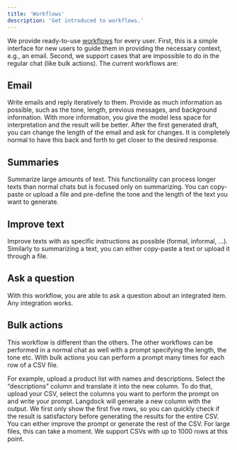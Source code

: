 ```yaml
---
title: 'Workflows'
description: 'Get introduced to workflows.'
---
```


We provide ready-to-use [workflows](https://platform.langdock.com/workflows) for every user. First, this is a simple interface for new users to guide them in providing the necessary context, e.g., an email. Second, we support cases that are impossible to do in the regular chat (like bulk actions).
The current workflows are:


## Email
Write emails and reply iteratively to them. Provide as much information as possible, such as the tone, length, previous messages, and background information. With more information, you give the model less space for interpretation and the result will be better. After the first generated draft, you can change the length of the email and ask for changes. It is completely normal to have this back and forth to get closer to the desired response.


## Summaries
Summarize large amounts of text. This functionality can process longer texts than normal chats but is focused only on summarizing. You can copy-paste or upload a file and pre-define the tone and the length of the text you want to generate.


## Improve text
Improve texts with as specific instructions as possible (formal, informal, …). Similarly to summarizing a text, you can either copy-paste a text or upload it through a file.


## Ask a question
With this workflow, you are able to ask a question about an integrated item. Any integration works.


## Bulk actions
This workflow is different than the others. The other workflows can be performed in a normal chat as well with a prompt specifying the length, the tone etc. With bulk actions you can perform a prompt many times for each row of a CSV file. 

For example, upload a product list with names and descriptions. Select the “descriptions” column and translate it into the new column.
To do that, upload your CSV, select the columns you want to perform the prompt on and write your prompt. Langdock will generate a new column with the output. We first only show the first five rows, so you can quickly check if the result is satisfactory before generating the results for the entire CSV. You can either improve the prompt or generate the rest of the CSV. For large files, this can take a moment. We support CSVs with up to 1000 rows at this point.
